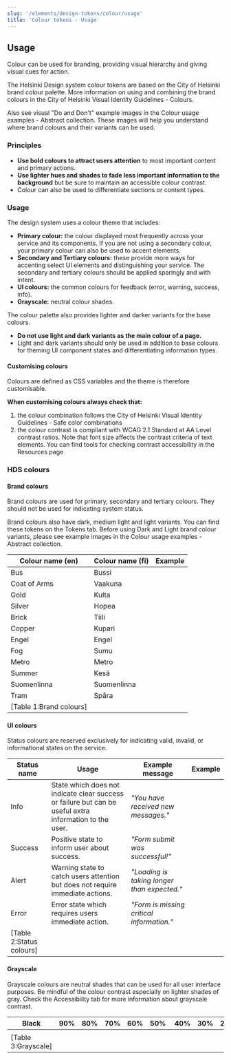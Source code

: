 ```yaml
---
slug: '/elements/design-tokens/colour/usage'
title: 'Colour tokens - Usage'
---
```



## Usage

Colour can be used for branding, providing visual hierarchy and giving visual cues for action.

The Helsinki Design system colour tokens are based on the City of Helsinki brand colour palette. More information on using and combining the brand colours in the <Link size="M" href="https://brand.hel.fi/en/colours/" external>City of Helsinki Visual Identity Guidelines - Colours</Link>.

Also see visual "Do and Don't" example images in the <Link size="M" href="https://share.goabstract.com/30c40134-681b-4f96-9dfc-ee6d32c2f1eb" external>Colour usage examples - Abstract collection</Link>. These images will help you understand where brand colours and their variants can be used.

### Principles
- **Use bold colours to attract users attention** to most important content and primary actions.
- **Use lighter hues and shades to fade less important information to the background** but be sure to maintain an accessible colour contrast.
- Colour can also be used to differentiate sections or content types.

### Usage
The design system uses a colour theme that includes:
- **Primary colour:** the colour displayed most frequently across your service and its components. If you are not using a secondary colour, your primary colour can also be used to accent elements.
- **Secondary and Tertiary colours:** these provide more ways for accenting select UI elements and distinguishing your service. The secondary and tertiary colours should be applied sparingly and with intent.
- **UI colours:** the common colours for feedback (error, warning, success, info).
- **Grayscale:** neutral colour shades.

The colour palette also provides lighter and darker variants for the base colours.
- **Do not use light and dark variants as the main colour of a page.**
- Light and dark variants should only be used in addition to base colours for theming UI component states and differentiating information types.

#### Customising colours
Colours are defined as <Link size="M" href="https://developer.mozilla.org/en-US/docs/Web/CSS/var" external>CSS variables</Link> and the theme is therefore customisable.

**When customising colours always check that:**
1. the colour combination follows the <Link size="M" href="https://brand.hel.fi/en/colours/#safe-color-combinations" external>City of Helsinki Visual Identity Guidelines - Safe color combinations</Link>
2. the colour contrast is compliant with <Link size="M" href="https://www.w3.org/TR/WCAG21/#contrast-minimum" external>WCAG 2.1 Standard at AA Level contrast ratios</Link>. Note that font size affects the contrast criteria of text elements. You can find tools for checking contrast accessibility in the <Link size="M" href="/resources"> Resources page</Link>

### HDS colours

#### Brand colours
Brand colours are used for primary, secondary and tertiary colours. They should not be used for indicating system status. 

Brand colours also have dark, medium light and light variants. You can find these tokens on the Tokens tab. Before using Dark and Light brand colour variants, please see example images in the <Link size="M" href="https://share.goabstract.com/30c40134-681b-4f96-9dfc-ee6d32c2f1eb" external>Colour usage examples - Abstract collection</Link>.

| Colour name (en) | Colour name (fi) | Example                                                                                     |
| ---------------- | ---------------- | ------------------------------------------------------------------------------------------- |
| Bus              | Bussi            | <ColorExample color="var(--color-bus)" name="Bus brand colour example" />                   |
| Coat of Arms     | Vaakuna          | <ColorExample color="var(--color-coat-of-arms)" name="Coat of Arms brand colour example" /> |
| Gold             | Kulta            | <ColorExample color="var(--color-gold)" name="Gold brand colour example" />                 |
| Silver           | Hopea            | <ColorExample color="var(--color-silver)" name="Silver brand colour example" />             |
| Brick            | Tiili            | <ColorExample color="var(--color-brick)" name="Brick brand colour example" />               |
| Copper           | Kupari           | <ColorExample color="var(--color-copper)" name="Copper brand colour example" />             |
| Engel            | Engel            | <ColorExample color="var(--color-engel)" name="Engel brand colour example" />               |
| Fog              | Sumu             | <ColorExample color="var(--color-fog)" name="Fog brand colour example" />                   |
| Metro            | Metro            | <ColorExample color="var(--color-metro)" name="Metro brand colour example" />               |
| Summer           | Kesä             | <ColorExample color="var(--color-summer)" name="Kesä brand colour example" />               |
| Suomenlinna      | Suomenlinna      | <ColorExample color="var(--color-suomenlinna)" name="Suomenlinna brand colour example" />   |
| Tram             | Spåra            | <ColorExample color="var(--color-tram)" name="Tram brand colour example" />                 |
[Table 1:Brand colours]|

#### UI colours
Status colours are reserved exclusively for indicating valid, invalid, or informational states on the service.

| Status name | Usage                                                                                                   | Example message                             | Example                                                                            |
| ----------- | ------------------------------------------------------------------------------------------------------- | ------------------------------------------- | ---------------------------------------------------------------------------------- |
| Info        | State which does not indicate clear success or failure but can be useful extra information to the user. | *"You have received new messages."*         | <ColorExample color="var(--color-info)" name="Info status colour example" />       |
| Success     | Positive state to inform user about success.                                                            | *"Form submit was successful!"*             | <ColorExample color="var(--color-success)" name="Success status colour example" /> |
| Alert       | Warning state to catch users attention but does not require immediate actions.                          | *"Loading is taking longer than expected."* | <ColorExample color="var(--color-alert)" name="Alert status colour example" />     |
| Error       | Error state which requires users immediate action.                                                      | *"Form is missing critical information."*   | <ColorExample color="var(--color-error)" name="Error status colour example" />     |
[Table 2:Status colours]|

#### Grayscale
Grayscale colours are neutral shades that can be used for all user interface purposes. Be mindful of the colour contrast especially on lighter shades of gray. Check the Accessibility tab for more information about grayscale contrast.

| Black | 90% | 80% | 70% | 60% | 50% | 40% | 30% | 20% | 10% | 5% | White | 
| ----- | --- | --- | --- | --- | --- | --- | --- | --- | --- | -- | ----- | 
| <ColorExample color="var(--color-black)" name="Black colour example" /> | <ColorExample color="var(--color-black-90)" name="Black-90 colour example" /> | <ColorExample color="var(--color-black-80)" name="Black-80 colour example" /> | <ColorExample color="var(--color-black-70)" name="Black-70 colour example" /> | <ColorExample color="var(--color-black-60)" name="Black-60 colour example" /> | <ColorExample color="var(--color-black-50)" name="Blac-50 colour example" /> | <ColorExample color="var(--color-black-40)" name="Black-40 colour example" /> | <ColorExample color="var(--color-black-30)" name="Black-30 colour example" /> | <ColorExample color="var(--color-black-20)" name="Black-20 colour example" /> | <ColorExample color="var(--color-black-10)" name="Black-10 colour example" /> | <ColorExample color="var(--color-black-5)" name="Black-5 colour example" /> | <ColorExample color="var(--color-white)" name="White colour example" /> |
[Table 3:Grayscale]|


